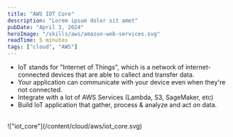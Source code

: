 ```yaml
---
title: "AWS IOT Core"
description: "Lorem ipsum dolor sit amet"
pubDate: "April 3, 2024"
heroImage: "/skills/aws/amazon-web-services.svg"
readTime: 5 minutes
tags: ["cloud", "AWS"]
---
```



- IoT stands for "Internet of Things", which is a network of internet-connected devices that are able to callect and transfer data.
- Your application can communicate with your device even when they're not connected.
- Integrate with a lot of AWS Services (Lambda, S3, SageMaker, etc)
- Build IoT application that gather, process & analyze and act on data.

<br />
!["iot_core"](/content/cloud/aws/iot_core.svg)
<br />
